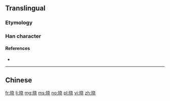 {{also|曉}}
==Translingual==
{{Han simplified forms|曉|暁|晓}}

===Etymology===
{{Han simp|曉|f=堯|t=尧}}

===Han character===
{{Han char|rn=72|rad=日|as=06|sn=10|four=|canj=AJPU|ids=⿰日尧}}

====References====
* {{Han ref|kx=0495.241|hdz=21507.010|uh=6653|ud=26195}}

----

==Chinese==
{{zh-see|曉}}

[[fr:晓]]
[[li:晓]]
[[mg:晓]]
[[ms:晓]]
[[no:晓]]
[[pl:晓]]
[[vi:晓]]
[[zh:晓]]